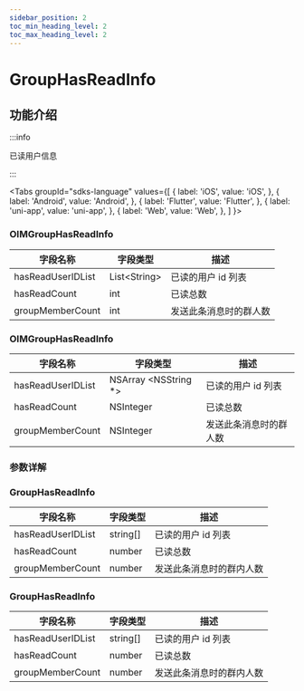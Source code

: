 ```yaml
---
sidebar_position: 2
toc_min_heading_level: 2
toc_max_heading_level: 2
---
```


# GroupHasReadInfo

## 功能介绍

:::info

已读用户信息

:::

<Tabs
groupId="sdks-language"
values={[
{ label: 'iOS', value: 'iOS', },
{ label: 'Android', value: 'Android', },
{ label: 'Flutter', value: 'Flutter', },
{ label: 'uni-app', value: 'uni-app', },
{ label: 'Web', value: 'Web', },
]
}>

<TabItem value="Flutter">

### OIMGroupHasReadInfo

| 字段名称          | 字段类型      | 描述                   |
| ----------------- | ------------- | ---------------------- |
| hasReadUserIDList | List<String\> | 已读的用户 id 列表     |
| hasReadCount      | int           | 已读总数               |
| groupMemberCount  | int           | 发送此条消息时的群人数 |

</TabItem>

<TabItem value="iOS">

### OIMGroupHasReadInfo

| 字段名称          | 字段类型              | 描述                   |
| ----------------- | --------------------- | ---------------------- |
| hasReadUserIDList | NSArray <NSString \*> | 已读的用户 id 列表     |
| hasReadCount      | NSInteger             | 已读总数               |
| groupMemberCount  | NSInteger             | 发送此条消息时的群人数 |

</TabItem>

<TabItem value="Android">

### 参数详解

</TabItem>

<TabItem value="Web">

### GroupHasReadInfo

| 字段名称          | 字段类型 | 描述                     |
| ----------------- | -------- | ------------------------ |
| hasReadUserIDList | string[] | 已读的用户 id 列表       |
| hasReadCount      | number   | 已读总数                 |
| groupMemberCount  | number   | 发送此条消息时的群内人数 |

</TabItem>

<TabItem value="uni-app">

### GroupHasReadInfo

| 字段名称          | 字段类型 | 描述                     |
| ----------------- | -------- | ------------------------ |
| hasReadUserIDList | string[] | 已读的用户 id 列表       |
| hasReadCount      | number   | 已读总数                 |
| groupMemberCount  | number   | 发送此条消息时的群内人数 |

</TabItem>

</Tabs>
